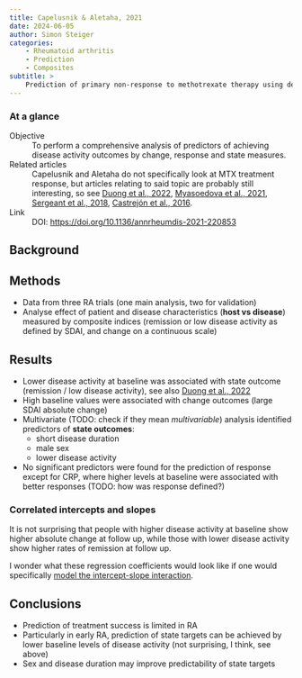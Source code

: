 ```yaml
---
title: Capelusnik & Aletaha, 2021
date: 2024-06-05
author: Simon Steiger
categories:
    - Rheumatoid arthritis
    - Prediction
    - Composites
subtitle: >
    Prediction of primary non-response to methotrexate therapy using demographic, clinical and psychosocial variables: results from the UK Rheumatoid Arthritis Medication Study (RAMS)
---
```


::: {.callout-note}

### At a glance

Objective
: To perform a comprehensive analysis of predictors of achieving disease activity outcomes by change, response and state measures.

Related articles
: Capelusnik and Aletaha do not specifically look at MTX treatment response, but articles relating to said topic are probably still interesting, so see [Duong et al., 2022](../duong2022/index.qmd), [Myasoedova et al., 2021](../myasoedova2021/index.qmd), [Sergeant et al., 2018](../sergeant2018/index.qmd), [Castrejón et al., 2016](../castrejon2016/index.qmd).

Link
: DOI: [https://doi.org/10.1136/annrheumdis-2021-220853](https://doi.org/10.1136/annrheumdis-2021-220853)

:::

## Background



## Methods

- Data from three RA trials (one main analysis, two for validation)
- Analyse effect of patient and disease characteristics (**host vs disease**) measured by composite indices (remission or low disease activity as defined by SDAI, and change on a continuous scale)

## Results

- Lower disease activity at baseline was associated with state outcome (remission / low disease activity), see also [Duong et al., 2022](../duong2022/index.qmd)
- High baseline values were associated with change outcomes (large SDAI absolute change)
- Multivariate (TODO: check if they mean *multivariable*) analysis identified predictors of **state outcomes**:
    - short disease duration
    - male sex
    - lower disease activity
- No significant predictors were found for the prediction of response except for CRP, where higher levels at baseline were associated with better responses (TODO: how was response defined?)

::: {.callout-warning}

### Correlated intercepts and slopes

It is not surprising that people with higher disease activity at baseline show higher absolute change at follow up, while those with lower disease activity show higher rates of remission at follow up.

I wonder what these regression coefficients would look like if one would specifically [model the intercept-slope interaction](https://www.youtube.com/watch?v=Es44-Bp1aKo).

:::

## Conclusions

- Prediction of treatment success is limited in RA
- Particularly in early RA, prediction of state targets can be achieved by lower baseline levels of disease activity (not surprising, I think, see above)
- Sex and disease duration may improve predictability of state targets
